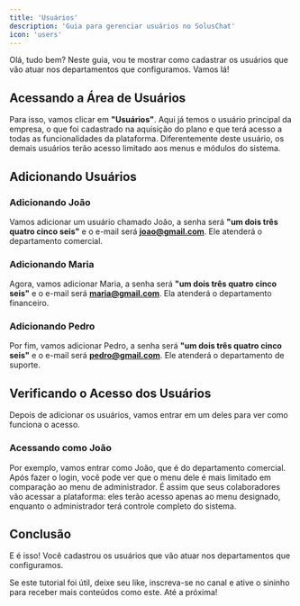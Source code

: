 ```yaml
---
title: 'Usuários'
description: 'Guia para gerenciar usuários no SolusChat'
icon: 'users'
---
```

Olá, tudo bem? Neste guia, vou te mostrar como cadastrar os usuários que vão atuar nos departamentos que configuramos. Vamos lá!

## Acessando a Área de Usuários

Para isso, vamos clicar em **"Usuários"**. Aqui já temos o usuário principal da empresa, o que foi cadastrado na aquisição do plano e que terá acesso a todas as funcionalidades da plataforma. Diferentemente deste usuário, os demais usuários terão acesso limitado aos menus e módulos do sistema.

## Adicionando Usuários

### Adicionando João

Vamos adicionar um usuário chamado João, a senha será **"um dois três quatro cinco seis"** e o e-mail será **joao@gmail.com**. Ele atenderá o departamento comercial.

### Adicionando Maria

Agora, vamos adicionar Maria, a senha será **"um dois três quatro cinco seis"** e o e-mail será **maria@gmail.com**. Ela atenderá o departamento financeiro.

### Adicionando Pedro

Por fim, vamos adicionar Pedro, a senha será **"um dois três quatro cinco seis"** e o e-mail será **pedro@gmail.com**. Ele atenderá o departamento de suporte.

## Verificando o Acesso dos Usuários

Depois de adicionar os usuários, vamos entrar em um deles para ver como funciona o acesso.

### Acessando como João

Por exemplo, vamos entrar como João, que é do departamento comercial. Após fazer o login, você pode ver que o menu dele é mais limitado em comparação ao menu de administrador. É assim que seus colaboradores vão acessar a plataforma: eles terão acesso apenas ao menu designado, enquanto o administrador terá controle completo do sistema.

## Conclusão

E é isso! Você cadastrou os usuários que vão atuar nos departamentos que configuramos.

Se este tutorial foi útil, deixe seu like, inscreva-se no canal e ative o sininho para receber mais conteúdos como este. Até a próxima!
